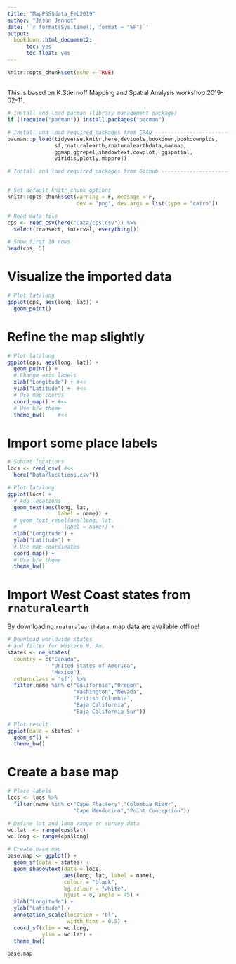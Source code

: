 ```yaml
---
title: "MapPSSSdata_Feb2019"
author: "Jason Jannot"
date: '`r format(Sys.time(), format = "%F")`'
output: 
  bookdown::html_document2:
      toc: yes
      toc_float: yes
---
```


```r
knitr::opts_chunk$set(echo = TRUE)
```

## 

This is based on K.Stiernoff Mapping and Spatial Analysis workshop 2019-02-11.
```r
# Install and load pacman (library management package)
if (!require("pacman")) install.packages("pacman")

# Install and load required packages from CRAN ---------------------------------
pacman::p_load(tidyverse,knitr,here,devtools,bookdown,bookdownplus,
               sf,rnaturalearth,rnaturalearthdata,marmap,
               ggmap,ggrepel,shadowtext,cowplot, ggspatial,
               viridis,plotly,mapproj)

# Install and load required packages from Github -------------------------------


# Set default knitr chunk options
knitr::opts_chunk$set(warning = F, message = F, 
                      dev = "png", dev.args = list(type = "cairo"))  
```

```r
# Read data file
cps <- read_csv(here("Data/cps.csv")) %>% 
  select(transect, interval, everything())

# Show first 10 rows
head(cps, 5)
```
# Visualize the imported data

```r
# Plot lat/long
ggplot(cps, aes(long, lat)) +
  geom_point()
```
# Refine the map slightly

```r
# Plot lat/long
ggplot(cps, aes(long, lat)) +
  geom_point() +
  # Change axis labels
  xlab("Longitude") + #<<
  ylab("Latitude") +  #<<
  # Use map coords
  coord_map() + #<< 
  # Use b/w theme
  theme_bw()    #<< 
```

# Import some place labels

```r
# Subset locations
locs <- read_csv( #<<
  here("Data/locations.csv"))

# Plot lat/long
ggplot(locs) +
  # Add locations
  geom_text(aes(long, lat,
                label = name)) +
  # geom_text_repel(aes(long, lat, 
  #               label = name)) +
  xlab("Longitude") + 
  ylab("Latitude") +
  # Use map coordinates
  coord_map() +
  # Use b/w theme
  theme_bw() 
```
# Import West Coast states from `rnaturalearth`

By downloading `rnaturalearthdata`, map data are available offline!

```r
# Download worldwide states 
# and filter for Western N. Am.
states <- ne_states(
  country = c("Canada",
              "United States of America",
              "Mexico"),
  returnclass = 'sf') %>% 
  filter(name %in% c("California","Oregon",
                     "Washington","Nevada",
                     "British Columbia",
                     "Baja California",
                     "Baja California Sur"))

# Plot result
ggplot(data = states) +
  geom_sf() +
  theme_bw()
```


# Create a base map

```r
# Place labels
locs <- locs %>% 
  filter(name %in% c("Cape Flattery","Columbia River",
                     "Cape Mendocino","Point Conception"))

# Define lat and long range or survey data
wc.lat  <- range(cps$lat)
wc.long <- range(cps$long)

# Create base map
base.map <- ggplot() +
  geom_sf(data = states) +
  geom_shadowtext(data = locs,
                  aes(long, lat, label = name),
                  colour = "black", 
                  bg.colour = "white",
                  hjust = 0, angle = 45) +
  xlab("Longitude") +
  ylab("Latitude") + 
  annotation_scale(location = "bl", 
                   width_hint = 0.5) +
  coord_sf(xlim = wc.long,
           ylim = wc.lat) +
  theme_bw()

base.map
```







